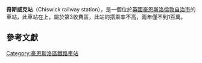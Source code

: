 {{multiple issues|
{{Expand|time=2017-11-29T05:41:30+00:00}}
{{Refimprove|time=2017-11-29T05:41:30+00:00}}
}}
{{Infobox London station
| name          = 奇斯威克
| symbol        = rail
| image_name    = Chiswick station 7014-5.JPG
| fare_zone     = 3
| locale        = [[奇斯威克|奇斯威克]]
| borough       = [[豪恩斯洛倫敦自治市|豪恩斯洛倫敦自治市]]
| platforms     = 2 
<!--
| railexits0405 = {{pad}}0.250
| railexits0506 = {{increase}} 0.304
| railexits0607 = {{increase}} 0.611
| railexits0708 = {{increase}} 0.793-->
| railexits0809 = {{decrease}} 0.751
| railexits0910 = {{increase}} 0.771
| railexits1011 = {{increase}} 0.872
| railexits1112 = {{increase}} 0.925
| railexits1213 = {{increase}} 0.972
| railexits1314 = {{increase}} 0.993
| railexits1415 = {{increase}} 1.047
| railcode      = CHK
| latitude      = 51.4813
| longitude     = -0.2683
| dft_category  = E
}}
'''奇斯威克站'''（Chiswick railway station），是一個位於[[英國|英國]][[豪恩斯洛倫敦自治市|豪恩斯洛倫敦自治市]]的車站，此車站在{{link-en|豪恩斯洛環線|Hounslow Loop Line}}上，屬於第3收費區，此站的搭乘率不高，兩年僅不到1百萬。

== 參考文獻 ==
{{reflist}}

{{DEFAULTSORT:Chiswick}}
[[Category:豪恩斯洛區鐵路車站|Category:豪恩斯洛區鐵路車站]]
{{铁路车站小作品}}